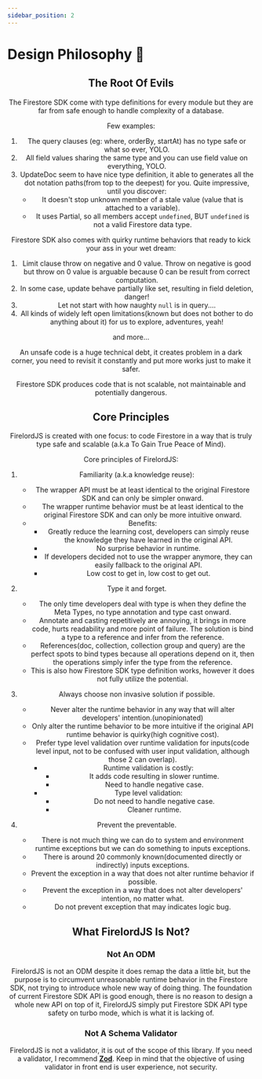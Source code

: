 ```yaml
---
sidebar_position: 2
---
```


# Design Philosophy 📖


<Header />

## The Root Of Evils

The Firestore SDK come with type definitions for every module but they are far from safe enough to handle complexity of a database.

Few examples:

1. The query clauses (eg: where, orderBy, startAt) has no type safe or what so ever, YOLO.
2. All field values sharing the same type and you can use field value on everything, YOLO.
3. UpdateDoc seem to have nice type definition, it able to generates all the dot notation paths(from top to the deepest) for you. Quite impressive, until you discover:
   - It doesn't stop unknown member of a stale value (value that is attached to a variable).
   - It uses Partial, so all members accept `undefined`, BUT `undefined` is not a valid Firestore data type.

Firestore SDK also comes with quirky runtime behaviors that ready to kick your ass in your wet dream:

1. Limit clause throw on negative and 0 value. Throw on negative is good but throw on 0 value is arguable because 0 can be result from correct computation.
2. In some case, update behave partially like set, resulting in field deletion, danger!
3. Let not start with how naughty `null` is in query....
4. All kinds of widely left open limitations(known but does not bother to do anything about it) for us to explore, adventures, yeah!

and more...

An unsafe code is a huge technical debt, it creates problem in a dark corner, you need to revisit it constantly and put more works just to make it safer.

Firestore SDK produces code that is not scalable, not maintainable and potentially dangerous.

## Core Principles

FirelordJS is created with one focus: to code Firestore in a way that is truly type safe and scalable (a.k.a To Gain True Peace of Mind).

Core principles of FirelordJS:

1. Familiarity (a.k.a knowledge reuse):

   - The wrapper API must be at least identical to the original Firestore SDK and can only be simpler onward.
   - The wrapper runtime behavior must be at least identical to the original Firestore SDK and can only be more intuitive onward.
   - Benefits:
     - Greatly reduce the learning cost, developers can simply reuse the knowledge they have learned in the original API.
     - No surprise behavior in runtime.
     - If developers decided not to use the wrapper anymore, they can easily fallback to the original API.
     - Low cost to get in, low cost to get out.

2. Type it and forget.
   - The only time developers deal with type is when they define the Meta Types, no type annotation and type cast onward.
   - Annotate and casting repetitively are annoying, it brings in more code, hurts readability and more point of failure. The solution is bind a type to a reference and infer from the reference.
   - References(doc, collection, collection group and query) are the perfect spots to bind types because all operations depend on it, then the operations simply infer the type from the reference.
   - This is also how Firestore SDK type definition works, however it does not fully utilize the potential.
3. Always choose non invasive solution if possible.

   - Never alter the runtime behavior in any way that will alter developers' intention.(unopinionated)
   - Only alter the runtime behavior to be more intuitive if the original API runtime behavior is quirky(high cognitive cost).
   - Prefer type level validation over runtime validation for inputs(code level input, not to be confused with user input validation, although those 2 can overlap).
     - Runtime validation is costly:
       - It adds code resulting in slower runtime.
       - Need to handle negative case.
     - Type level validation:
       - Do not need to handle negative case.
       - Cleaner runtime.

4. Prevent the preventable.

   - There is not much thing we can do to system and environment runtime exceptions but we can do something to inputs exceptions.
   - There is around 20 commonly known(documented directly or indirectly) inputs exceptions.
   - Prevent the exception in a way that does not alter runtime behavior if possible.
   - Prevent the exception in a way that does not alter developers' intention, no matter what.
   - Do not prevent exception that may indicates logic bug.

## What FirelordJS Is Not?

### Not An ODM

FirelordJS is not an ODM despite it does remap the data a little bit, but the purpose is to circumvent unreasonable runtime behavior in the Firestore SDK, not trying to introduce whole new way of doing thing. The foundation of current Firestore SDK API is good enough, there is no reason to design a whole new API on top of it, FirelordJS simply put Firestore SDK API type safety on turbo mode, which is what it is lacking of.

### Not A Schema Validator

FirelordJS is not a validator, it is out of the scope of this library. If you need a validator, I recommend **[Zod](https://www.npmjs.com/package/zod)**. Keep in mind that the objective of using validator in front end is user experience, not security.
